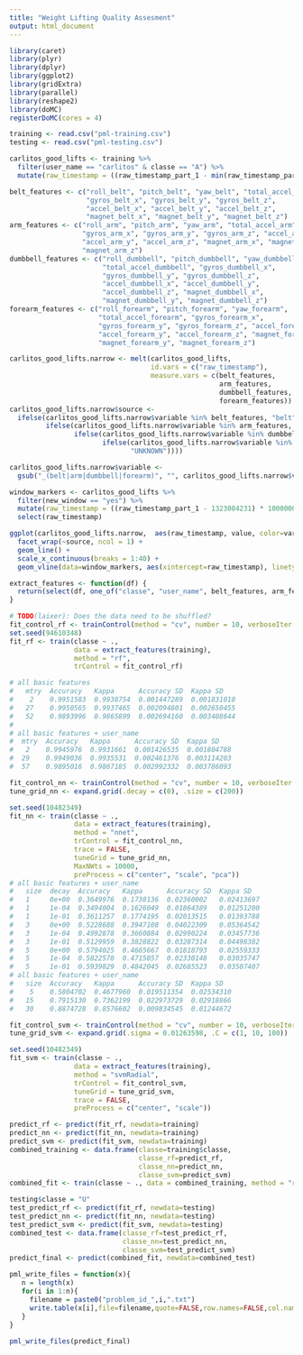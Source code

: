 ```yaml
---
title: "Weight Lifting Quality Assesment"
output: html_document
---
```


```r
library(caret)
library(plyr)
library(dplyr)
library(ggplot2)
library(gridExtra)
library(parallel)
library(reshape2)
library(doMC)
registerDoMC(cores = 4)
```

```r
training <- read.csv("pml-training.csv")
testing <- read.csv("pml-testing.csv")
```

```r
carlitos_good_lifts <- training %>% 
  filter(user_name == "carlitos" & classe == "A") %>%
  mutate(raw_timestamp = ((raw_timestamp_part_1 - min(raw_timestamp_part_1)) * 1000000 + raw_timestamp_part_2) / 1000000.0)

belt_features <- c("roll_belt", "pitch_belt", "yaw_belt", "total_accel_belt",
                   "gyros_belt_x", "gyros_belt_y", "gyros_belt_z", 
                   "accel_belt_x", "accel_belt_y", "accel_belt_z", 
                   "magnet_belt_x", "magnet_belt_y", "magnet_belt_z")
arm_features <- c("roll_arm", "pitch_arm", "yaw_arm", "total_accel_arm", 
                  "gyros_arm_x", "gyros_arm_y", "gyros_arm_z", "accel_arm_x",
                  "accel_arm_y", "accel_arm_z", "magnet_arm_x", "magnet_arm_y",
                  "magnet_arm_z")
dumbbell_features <- c("roll_dumbbell", "pitch_dumbbell", "yaw_dumbbell",
                       "total_accel_dumbbell", "gyros_dumbbell_x", 
                       "gyros_dumbbell_y", "gyros_dumbbell_z", 
                       "accel_dumbbell_x", "accel_dumbbell_y", 
                       "accel_dumbbell_z", "magnet_dumbbell_x", 
                       "magnet_dumbbell_y", "magnet_dumbbell_z")
forearm_features <- c("roll_forearm", "pitch_forearm", "yaw_forearm",
                      "total_accel_forearm", "gyros_forearm_x", 
                      "gyros_forearm_y", "gyros_forearm_z", "accel_forearm_x",
                      "accel_forearm_y", "accel_forearm_z", "magnet_forearm_x",
                      "magnet_forearm_y", "magnet_forearm_z")

carlitos_good_lifts.narrow <- melt(carlitos_good_lifts, 
                                   id.vars = c("raw_timestamp"), 
                                   measure.vars = c(belt_features,
                                                    arm_features,
                                                    dumbbell_features,
                                                    forearm_features))
carlitos_good_lifts.narrow$source <- 
  ifelse(carlitos_good_lifts.narrow$variable %in% belt_features, "belt", 
         ifelse(carlitos_good_lifts.narrow$variable %in% arm_features, "arm",
                ifelse(carlitos_good_lifts.narrow$variable %in% dumbbell_features, "dumbbell",
                       ifelse(carlitos_good_lifts.narrow$variable %in% forearm_features, "forearm", 
                              "UNKNOWN"))))

carlitos_good_lifts.narrow$variable <- 
  gsub("_(belt|arm|dumbbell|forearm)", "", carlitos_good_lifts.narrow$variable)

window_markers <- carlitos_good_lifts %>%
  filter(new_window == "yes") %>%
  mutate(raw_timestamp = ((raw_timestamp_part_1 - 1323084231) * 1000000 + raw_timestamp_part_2) / 1000000.0) %>%
  select(raw_timestamp)
```


```r
ggplot(carlitos_good_lifts.narrow,  aes(raw_timestamp, value, color=variable)) + 
  facet_wrap(~source, ncol = 1) +
  geom_line() + 
  scale_x_continuous(breaks = 1:40) + 
  geom_vline(data=window_markers, aes(xintercept=raw_timestamp), linetype="longdash", alpha = 0.3)
```

```r
extract_features <- function(df) {
  return(select(df, one_of("classe", "user_name", belt_features, arm_features, dumbbell_features, forearm_features)))
}

# TODO(laixer): Does the data need to be shuffled?
fit_control_rf <- trainControl(method = "cv", number = 10, verboseIter = TRUE)
set.seed(94610348)
fit_rf <- train(classe ~ .,
                data = extract_features(training),
                method = "rf",
                trControl = fit_control_rf)

# all basic features
#   mtry  Accuracy   Kappa      Accuracy SD  Kappa SD   
#    2    0.9951583  0.9938754  0.001447289  0.001831010
#   27    0.9950565  0.9937465  0.002094801  0.002650455
#   52    0.9893996  0.9865899  0.002694160  0.003408644
#
# all basic features + user_name
#  mtry  Accuracy   Kappa      Accuracy SD  Kappa SD   
#   2    0.9945976  0.9931661  0.001426535  0.001804788
#  29    0.9949036  0.9935531  0.002461376  0.003114203
#  57    0.9895016  0.9867185  0.002992332  0.003786093

```

```r
fit_control_nn <- trainControl(method = "cv", number = 10, verboseIter = TRUE)
tune_grid_nn <- expand.grid(.decay = c(0), .size = c(200))

set.seed(10482349)
fit_nn <- train(classe ~ ., 
                data = extract_features(training), 
                method = "nnet", 
                trControl = fit_control_nn, 
                trace = FALSE, 
                tuneGrid = tune_grid_nn,
                MaxNWts = 10000,
                preProcess = c("center", "scale", "pca"))
# all basic features + user_name
#   size  decay  Accuracy   Kappa      Accuracy SD  Kappa SD  
#   1     0e+00  0.3649976  0.1738136  0.02360002   0.02413697
#   1     1e-04  0.3494004  0.1626049  0.01864389   0.01251200
#   1     1e-01  0.3611257  0.1774195  0.02013515   0.01393788
#   3     0e+00  0.5228688  0.3947108  0.04022309   0.05364542
#   3     1e-04  0.4992878  0.3660884  0.02990224   0.03457736
#   3     1e-01  0.5129959  0.3828822  0.03287314   0.04498382
#   5     0e+00  0.5794025  0.4665667  0.01818793   0.02559333
#   5     1e-04  0.5822578  0.4715057  0.02330148   0.03035747
#   5     1e-01  0.5939829  0.4842045  0.02685523   0.03507407
# all basic features + user_name
#   size  Accuracy   Kappa      Accuracy SD  Kappa SD  
#    5    0.5804702  0.4677960  0.019511354  0.02534310
#   15    0.7915130  0.7362199  0.022973729  0.02918866
#   30    0.8874728  0.8576602  0.009834545  0.01244672
```

```r
fit_control_svm <- trainControl(method = "cv", number = 10, verboseIter = TRUE)
tune_grid_svm <- expand.grid(.sigma = 0.01263598, .C = c(1, 10, 100))

set.seed(10482349)
fit_svm <- train(classe ~ ., 
                data = extract_features(training), 
                method = "svmRadial", 
                trControl = fit_control_svm, 
                tuneGrid = tune_grid_svm,
                trace = FALSE, 
                preProcess = c("center", "scale"))
```

```r
predict_rf <- predict(fit_rf, newdata=training)
predict_nn <- predict(fit_nn, newdata=training)
predict_svm <- predict(fit_svm, newdata=training)
combined_training <- data.frame(classe=training$classe, 
                                classe_rf=predict_rf,
                                classe_nn=predict_nn,
                                classe_svm=predict_svm)
combined_fit <- train(classe ~ ., data = combined_training, method = "rf")

```

```r
testing$classe = "U"
test_predict_rf <- predict(fit_rf, newdata=testing)
test_predict_nn <- predict(fit_nn, newdata=testing)
test_predict_svm <- predict(fit_svm, newdata=testing)
combined_test <- data.frame(classe_rf=test_predict_rf,
                            classe_nn=test_predict_nn,
                            classe_svm=test_predict_svm)
predict_final <- predict(combined_fit, newdata=combined_test)
```

```r
pml_write_files = function(x){
   n = length(x)   
   for(i in 1:n){
     filename = paste0("problem_id_",i,".txt")
     write.table(x[i],file=filename,quote=FALSE,row.names=FALSE,col.names=FALSE)
   }
}
 
pml_write_files(predict_final)
```